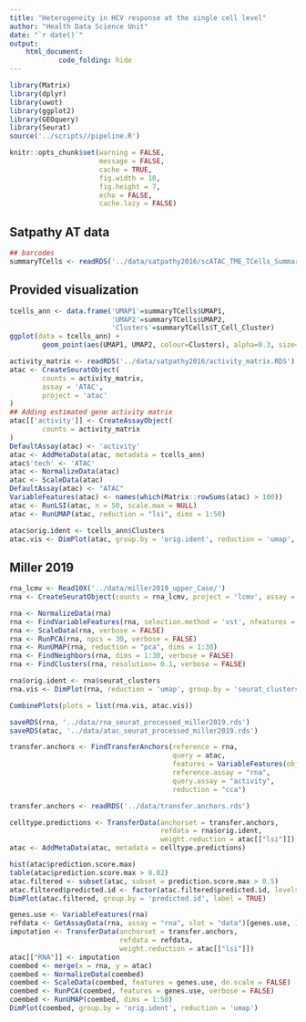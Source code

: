 ```yaml
---
title: "Heterogeneity in HCV response at the single cell level"
author: "Health Data Science Unit"
date: "`r date()`"
output: 
    html_document:
            code_folding: hide
---
```


```r
library(Matrix)
library(dplyr)
library(uwot)
library(ggplot2)
library(GEOquery)
library(Seurat)
source('../scripts//pipeline.R')

knitr::opts_chunk$set(warning = FALSE,
                      message = FALSE,
                      cache = TRUE,
                      fig.width = 10,
                      fig.height = 7, 
                      echo = FALSE,
                      cache.lazy = FALSE)
```



## Satpathy AT data

```r
## barcodes
summaryTCells <- readRDS('../data/satpathy2016/scATAC_TME_TCells_SummarizedExperiment.final.rds')
```

## Provided visualization

```r
tcells_ann <- data.frame('UMAP1'=summaryTCells$UMAP1,
                         'UMAP2'=summaryTCells$UMAP2,
                         'Clusters'=summaryTCells$T_Cell_Cluster)
ggplot(data = tcells_ann) +
        geom_point(aes(UMAP1, UMAP2, colour=Clusters), alpha=0.3, size=0.5) + theme_bw()
```


```r
activity_matrix <- readRDS('../data/satpathy2016/activity_matrix.RDS')
atac <- CreateSeuratObject(
        counts = activity_matrix,
        assay = 'ATAC',
        project = 'atac'
)
## Adding estimated gene activity matrix
atac[['activity']] <- CreateAssayObject(
        counts = activity_matrix
)
DefaultAssay(atac) <- 'activity'
atac <- AddMetaData(atac, metadata = tcells_ann)
atac$'tech' <- 'ATAC'
atac <- NormalizeData(atac)
atac <- ScaleData(atac)
DefaultAssay(atac) <- "ATAC"
VariableFeatures(atac) <- names(which(Matrix::rowSums(atac) > 100))
atac <- RunLSI(atac, n = 50, scale.max = NULL)
atac <- RunUMAP(atac, reduction = "lsi", dims = 1:50)
```

```r
atac$orig.ident <- tcells_ann$Clusters
atac.vis <- DimPlot(atac, group.by = 'orig.ident', reduction = 'umap', label = TRUE) + NoLegend() + ggtitle('ATAC')
```

## Miller 2019

```r
rna_lcmv <- Read10X('../data/miller2019_upper_Case/')
rna <- CreateSeuratObject(counts = rna_lcmv, project = 'lcmv', assay = 'rna', min.cells = 1, min.features = 200)
```

```r
rna <- NormalizeData(rna)
rna <- FindVariableFeatures(rna, selection.method = 'vst', nfeatures = 3000)
rna <- ScaleData(rna, verbose = FALSE)
rna <- RunPCA(rna, npcs = 30, verbose = FALSE)
rna <- RunUMAP(rna, reduction = "pca", dims = 1:30)
rna <- FindNeighbors(rna, dims = 1:30, verbose = FALSE)
rna <- FindClusters(rna, resolution= 0.1, verbose = FALSE)
```


```r
rna$orig.ident <- rna$seurat_clusters
rna.vis <- DimPlot(rna, reduction = 'umap', group.by = 'seurat_clusters', label = TRUE) + NoLegend() + ggtitle('RNA')
```

```r
CombinePlots(plots = list(rna.vis, atac.vis))
```

```r
saveRDS(rna, '../data/rna_seurat_processed_miller2019.rds')
saveRDS(atac, '../data/atac_seurat_processed_miller2019.rds')
```

```r
transfer.anchors <- FindTransferAnchors(reference = rna, 
                                        query = atac, 
                                        features = VariableFeatures(object = pbmc.rna), 
                                        reference.assay = "rna", 
                                        query.assay = "activity", 
                                        reduction = "cca")
```

```r
transfer.anchors <- readRDS('../data/transfer.anchors.rds')
```


```r
celltype.predictions <- TransferData(anchorset = transfer.anchors, 
                                     refdata = rna$orig.ident, 
                                     weight.reduction = atac[["lsi"]])
atac <- AddMetaData(atac, metadata = celltype.predictions)
```

```r
hist(atac$prediction.score.max)
table(atac$prediction.score.max > 0.02)
atac.filtered <- subset(atac, subset = prediction.score.max > 0.5)
atac.filtered$predicted.id <- factor(atac.filtered$predicted.id, levels = levels(rna))
DimPlot(atac.filtered, group.by = 'predicted.id', label = TRUE)
```

```r
genes.use <- VariableFeatures(rna)
refdata <- GetAssayData(rna, assay = "rna", slot = "data")[genes.use, ]
imputation <- TransferData(anchorset = transfer.anchors, 
                           refdata = refdata, 
                           weight.reduction = atac[["lsi"]])
atac[["RNA"]] <- imputation
coembed <- merge(x = rna, y = atac)
coembed <- NormalizeData(coembed)
coembed <- ScaleData(coembed, features = genes.use, do.scale = FALSE)
coembed <- RunPCA(coembed, features = genes.use, verbose = FALSE)
coembed <- RunUMAP(coembed, dims = 1:50)
DimPlot(coembed, group.by = 'orig.ident', reduction = 'umap')
```
